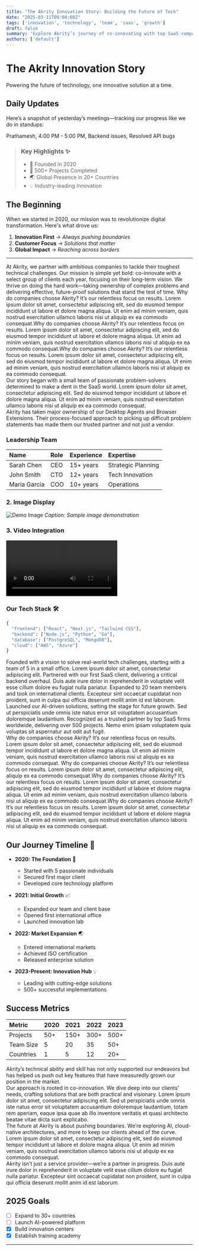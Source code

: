 ```yaml
---
title: "The Akrity Innovation Story: Building the Future of Tech"
date: "2025-03-11T09:00:00Z"
tags: ['innovation', 'technology', 'team', 'saas', 'growth']
draft: false
summary: 'Explore Akrity’s journey of co-innovating with top SaaS companies, solving complex challenges, and shaping the future of technology.'
authors: ['default']
---
```


# The Akrity Innovation Story

<Hero>Powering the future of technology, one innovative solution at a time.</Hero>

## Daily Updates


Here’s a snapshot of yesterday’s meetings—tracking our progress like we do in standups:

<Meeting attendees="Prathamesh" time="4:00 PM - 5:00 PM" agenda="Backend issues" outcome="Resolved API bugs" />

<Meeting attendees="Aniruddh, Theertha" time="10:00 AM - 11:00 AM" agenda="Component design review" outcome="Approved new Meeting component" title="Design Sync" />

<Meeting attendees="Team" time="9:00 AM - 9:30 AM" agenda="Daily standup" outcome="Aligned on sprint goals" />

<Meeting>
Prathamesh, 4:00 PM - 5:00 PM, Backend issues, Resolved API bugs
</Meeting>

> ### Key Highlights ✨
> 
> - 🏢 Founded in 2020
> - 🚀 500+ Projects Completed
> - 🌏 Global Presence in 20+ Countries
> - 💡 Industry-leading Innovation


## The Beginning 

When we started in 2020, our mission was to revolutionize digital transformation. Here's what drove us:

1. **Innovation First** → *Always pushing boundaries*
2. **Customer Focus** → *Solutions that matter*
3. **Global Impact** → *Reaching across borders*

---

<Section>
At Akrity, we partner with ambitious companies to tackle their toughest technical challenges. Our mission is simple yet bold: co-innovate with a select group of clients each year, focusing on their long-term vision. We thrive on doing the hard work—taking ownership of complex problems and delivering effective, future-proof solutions that stand the test of time.
Why do companies choose Akrity? It’s our relentless focus on results. Lorem ipsum dolor sit amet, consectetur adipiscing elit, sed do eiusmod tempor incididunt ut labore et dolore magna aliqua. Ut enim ad minim veniam, quis nostrud exercitation ullamco laboris nisi ut aliquip ex ea commodo consequat.Why do companies choose Akrity? It’s our relentless focus on results. Lorem ipsum dolor sit amet, consectetur adipiscing elit, sed do eiusmod tempor incididunt ut labore et dolore magna aliqua. Ut enim ad minim veniam, quis nostrud exercitation ullamco laboris nisi ut aliquip ex ea commodo consequat.Why do companies choose Akrity? It’s our relentless focus on results. Lorem ipsum dolor sit amet, consectetur adipiscing elit, sed do eiusmod tempor incididunt ut labore et dolore magna aliqua. Ut enim ad minim veniam, quis nostrud exercitation ullamco laboris nisi ut aliquip ex ea commodo consequat.
</Section>

<Section title="Our Origins">
Our story began with a small team of passionate problem-solvers determined to make a dent in the SaaS world. Lorem ipsum dolor sit amet, consectetur adipiscing elit. Sed do eiusmod tempor incididunt ut labore et dolore magna aliqua. Ut enim ad minim veniam, quis nostrud exercitation ullamco laboris nisi ut aliquip ex ea commodo consequat.
</Section>

<Quote author="Chaithanya Yambari, Co-founder, Zluri">
Akrity has taken major ownership of our Desktop Agents and Browser Extensions. Their process-focused approach to picking up difficult problem statements has made them our trusted partner and not just a vendor.
</Quote>


### Leadership Team

| Name | Role | Experience | Expertise |
|:-----|:-----|:-----------|:----------|
| Sarah Chen | CEO | 15+ years | Strategic Planning |
| John Smith | CTO | 12+ years | Tech Innovation |
| Maria Garcia | COO | 10+ years | Operations |

### 2. Image Display

<div className="my-8">
  <img 
    src="/test-pic.jpg" 
    alt="Demo Image" 
    className="rounded-xl shadow-lg hover:shadow-xl transition-shadow duration-300"
  />
  <em className="block text-center mt-2 text-gray-600 dark:text-gray-400">
    Caption: Sample image demonstration
  </em>
</div>

### 3. Video Integration

<div className="my-8">
  <video controls className="w-full rounded-xl shadow-lg">
    <source
      src="https://github-production-user-asset-6210df.s3.amazonaws.com/28362229/258559849-2124c81f-b99d-4431-839c-347e01a2616c.webm"
      type="video/webm"
    />
  </video>
</div>

### Our Tech Stack 🛠️

```python
{
  "frontend": ["React", "Next.js", "Tailwind CSS"],
  "backend": ["Node.js", "Python", "Go"],
  "database": ["PostgreSQL", "MongoDB"],
  "cloud": ["AWS", "Azure"]
}
```

<Section title="A Timeline of Growth">
<Timeline>
  <TimelineItem title="2018: The Spark">
  Founded with a vision to solve real-world tech challenges, starting with a team of 5 in a small office. Lorem ipsum dolor sit amet, consectetur adipiscing elit.
  </TimelineItem>
  <TimelineItem title="2019: First Wins">
  Partnered with our first SaaS client, delivering a critical backend overhaul. Duis aute irure dolor in reprehenderit in voluptate velit esse cillum dolore eu fugiat nulla pariatur.
  </TimelineItem>
  <TimelineItem title="2020: Scaling Up">
  Expanded to 20 team members and took on international clients. Excepteur sint occaecat cupidatat non proident, sunt in culpa qui officia deserunt mollit anim id est laborum.
  </TimelineItem>
  <TimelineItem title="2021: Innovation Hub">
  Launched our AI-driven solutions, setting the stage for future growth. Sed ut perspiciatis unde omnis iste natus error sit voluptatem accusantium doloremque laudantium.
  </TimelineItem>
  <TimelineItem title="2022-Present: Industry Leaders">
  Recognized as a trusted partner by top SaaS firms worldwide, delivering over 500 projects. Nemo enim ipsam voluptatem quia voluptas sit aspernatur aut odit aut fugit.
  </TimelineItem>
</Timeline>
</Section>

<Section title="Our Impact">
Why do companies choose Akrity? It’s our relentless focus on results. Lorem ipsum dolor sit amet, consectetur adipiscing elit, sed do eiusmod tempor incididunt ut labore et dolore magna aliqua. Ut enim ad minim veniam, quis nostrud exercitation ullamco laboris nisi ut aliquip ex ea commodo consequat.
Why do companies choose Akrity? It’s our relentless focus on results. Lorem ipsum dolor sit amet, consectetur adipiscing elit,  aliquip ex ea commodo consequat.Why do companies choose Akrity? It’s our relentless focus on results. Lorem ipsum dolor sit amet, consectetur adipiscing elit, sed do eiusmod tempor incididunt ut labore et dolore magna aliqua. Ut enim ad minim veniam, quis nostrud exercitation ullamco laboris nisi ut aliquip ex ea commodo consequat.Why do companies choose Akrity? It’s our relentless focus on results. Lorem ipsum dolor sit amet, consectetur adipiscing elit, sed do eiusmod tempor incididunt ut labore et dolore magna aliqua. Ut enim ad minim veniam, quis nostrud exercitation ullamco laboris nisi ut aliquip ex ea commodo consequat.

</Section>

## Our Journey Timeline 📅

* **2020: The Foundation** 🚀
  - Started with 5 passionate individuals
  - Secured first major client
  - Developed core technology platform

* **2021: Initial Growth** 📈
  - Expanded our team and client base
  - Opened first international office
  - Launched innovation lab

* **2022: Market Expansion** 🌏
  - Entered international markets
  - Achieved ISO certification
  - Released enterprise solution

* **2023-Present: Innovation Hub** 💡
  - Leading with cutting-edge solutions
  - 500+ successful implementations

## Success Metrics

| Metric | 2020 | 2021 | 2022 | 2023 |
|:-------|:-----|:-----|:-----|:-----|
| Projects | 50+ | 150+ | 300+ | 500+ |
| Team Size | 5 | 20 | 35 | 50+ |
| Countries | 1 | 5 | 12 | 20+ |

<Quote author="Jared Scott, Director of Engineering, Measured">
Akrity’s technical ability and skill has not only supported our endeavors but has helped us push out key features that have measuredly grown our position in the market.
</Quote>

<Section title="How We Work">
Our approach is rooted in co-innovation. We dive deep into our clients’ needs, crafting solutions that are both practical and visionary. Lorem ipsum dolor sit amet, consectetur adipiscing elit. Sed ut perspiciatis unde omnis iste natus error sit voluptatem accusantium doloremque laudantium, totam rem aperiam, eaque ipsa quae ab illo inventore veritatis et quasi architecto beatae vitae dicta sunt explicabo.

<StatCard value="20x" label="Faster Load Times Achieved" />
<StatCard value="95%" label="Client Satisfaction Rate" />
</Section>

<Section title="Looking Ahead">
The future at Akrity is about pushing boundaries. We’re exploring AI, cloud-native architectures, and more to keep our clients ahead of the curve. Lorem ipsum dolor sit amet, consectetur adipiscing elit, sed do eiusmod tempor incididunt ut labore et dolore magna aliqua. Ut enim ad minim veniam, quis nostrud exercitation ullamco laboris nisi ut aliquip ex ea commodo consequat.


</Section>

<Section title="A Final Word">
Akrity isn’t just a service provider—we’re a partner in progress. Duis aute irure dolor in reprehenderit in voluptate velit esse cillum dolore eu fugiat nulla pariatur. Excepteur sint occaecat cupidatat non proident, sunt in culpa qui officia deserunt mollit anim id est laborum.


## 2025 Goals

- [ ] Expand to 30+ countries
- [ ] Launch AI-powered platform
- [x] Build innovation centers
- [x] Establish training academy

---
</Section>


